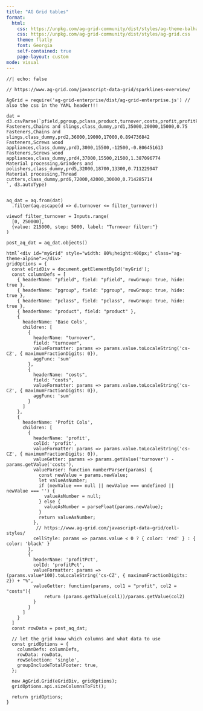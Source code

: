 ```yaml
---
title: "AG Grid tables"
format:
  html:
    css: https://unpkg.com/ag-grid-community/dist/styles/ag-theme-balham.css
    css: https://unpkg.com/ag-grid-community/dist/styles/ag-grid.css
    theme: flatly
    font: Georgia
    self-contained: true
    page-layout: custom
mode: visual
---
```


```ojs
//| echo: false

// https://www.ag-grid.com/javascript-data-grid/sparklines-overview/

AgGrid = require('ag-grid-enterprise/dist/ag-grid-enterprise.js') // also the css in the YAML header!!!

dat = d3.csvParse(`pfield,pgroup,pclass,product,turnover,costs,profit,profitPct
Fasteners,Chains and slings,class_dummy,prd1,35000,20000,15000,0.75
Fasteners,Chains and slings,class_dummy,prd2,36000,19000,17000,0.894736842
Fasteners,Screws wood appliances,class_dummy,prd3,3000,15500,-12500,-0.806451613
Fasteners,Screws wood appliances,class_dummy,prd4,37000,15500,21500,1.387096774
Material processing,Grinders and polishers,class_dummy,prd5,32000,18700,13300,0.711229947
Material processing,Thread cutters,class_dummy,prd6,72000,42000,30000,0.714285714
`, d3.autoType)


aq_dat = aq.from(dat)
  .filter(aq.escape(d => d.turnover <= filter_turnover))

viewof filter_turnover = Inputs.range(
  [0, 250000], 
  {value: 215000, step: 5000, label: "Turnover filter:"}
)

post_aq_dat = aq_dat.objects()

html`<div id="myGrid" style="width: 80%;height:400px;" class="ag-theme-alpine"></div>`
gridOptions = {
  const eGridDiv = document.getElementById('myGrid');
  const columnDefs = [
    { headerName: "pfield", field: "pfield", rowGroup: true, hide: true },
    { headerName: "pgroup", field: "pgroup", rowGroup: true, hide: true },
    { headerName: "pclass", field: "pclass", rowGroup: true, hide: true },
    { headerName: "product", field: "product" },
    { 
      headerName: 'Base Cols',
      children: [
        {
          headerName: "turnover",
          field: "turnover",
          valueFormatter: params => params.value.toLocaleString('cs-CZ', { maximumFractionDigits: 0}),
          aggFunc: 'sum'
        },
        {
          headerName: "costs",
          field: "costs",
          valueFormatter: params => params.value.toLocaleString('cs-CZ', { maximumFractionDigits: 0}),
          aggFunc: 'sum'
        }
      ]
    },
    { 
      headerName: 'Profit Cols',
      children: [
        {
          headerName: 'profit',
          colId: 'profit',
          valueFormatter: params => params.value.toLocaleString('cs-CZ', { maximumFractionDigits: 0}),
          valueGetter: params => params.getValue('turnover') - params.getValue('costs'),
          valueParser: function numberParser(params) {
            const newValue = params.newValue;
            let valueAsNumber;
            if (newValue === null || newValue === undefined || newValue === '') {
              valueAsNumber = null;
            } else {
              valueAsNumber = parseFloat(params.newValue);
            }
            return valueAsNumber;
          },
           // https://www.ag-grid.com/javascript-data-grid/cell-styles/
          cellStyle: params => params.value < 0 ? { color: 'red' } : { color: 'black' }
        },
        {
          headerName: 'profitPct',
          colId: 'profitPct',
          valueFormatter: params => (params.value*100).toLocaleString('cs-CZ', { maximumFractionDigits: 2}) + "%",
          valueGetter: function(params, col1 = "profit", col2 = "costs"){
              return (params.getValue(col1))/params.getValue(col2)
          }
        }
      ]
    }
  ]
  const rowData = post_aq_dat;

  // let the grid know which columns and what data to use
  const gridOptions = {
    columnDefs: columnDefs,
    rowData: rowData,
    rowSelection: 'single',
    groupIncludeTotalFooter: true,
  };

  new AgGrid.Grid(eGridDiv, gridOptions);
  gridOptions.api.sizeColumnsToFit();
  
  return gridOptions;
}


```

